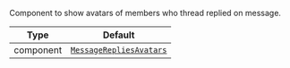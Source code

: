 Component to show avatars of members who thread replied on message. 

| Type | Default |
| - | - |
| component | [`MessageRepliesAvatars`](../../../../ui-components/message_replies_avatars.mdx) |
